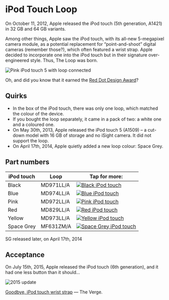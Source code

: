 

# iPod Touch Loop

On October 11, 2012, Apple released the iPod touch (5th generation, A1421) in 32 GB and 64 GB variants.

Among other things, Apple saw the iPod touch, with its all-new 5-megapixel camera module, as a potential replacement for “point-and-shoot” digital cameras (remember those?), which often featured a wrist strap. Apple decided to incorporate one into the iPod touch but in their signature over-engineered style. Thus, The Loop was born.

![Pink iPod touch 5 with loop connected](/assets/2012_loop.webp)

Oh, and did you know that it earned the [Red Dot Design Award](https://www.red-dot.org/project/ipod-touch-loop-7740)?

## Quirks

- In the box of the iPod touch, there was only one loop, which matched the colour of the device.
- If you bought the loop separately, it came in a pack of two: a white one and a coloured one.
- On May 30th, 2013, Apple released the iPod touch 5 (A1509) – a cut-down model with 16 GB of storage and no iSight camera. It did not support the loop.
- On April 17th, 2014, Apple quietly added a new loop colour: Space Grey.

## Part numbers

| iPod touch | Loop | Tap for more: |
| --- | --- | --- |
| Black | MD971<wbr/>LL/A | <a href="/ipod_touch/MD971" target="_blank">![Black iPod touch](/everypreview/MD971.png)</a> |
| Blue | MD974<wbr/>LL/A | <a href="/ipod_touch/MD974" target="_blank">![Blue iPod touch](/everypreview/MD974.png)</a> |
| Pink | MD972<wbr/>LL/A | <a href="/ipod_touch/MD972" target="_blank">![Pink iPod touch](/everypreview/MD972.png)</a> |
| Red | MD829<wbr/>LL/A | <a href="/ipod_touch/MD829" target="_blank">![Red iPod touch](/everypreview/MD829.png)</a> |
| Yellow | MD973<wbr/>LL/A | <a href="/ipod_touch/MD973" target="_blank">![Yellow iPod touch](/everypreview/MD973.png)</a> |
| Space Grey | MF631<wbr/>ZM/A | <a href="/ipod_touch/MF631" target="_blank">![Space Grey iPod touch](/everypreview/MF631.png)</a> |

SG released later, on April 17th, 2014

## Acceptance

On July 15th, 2015, Apple released the iPod touch (6th generation), and it had one less button than it should…

![2015 update](/assets/2012_ipod.webp)

[Goodbye, iPod touch wrist strap](https://www.theverge.com/2015/7/15/8970423/ipod-touch-loop-design-over) — The Verge.
